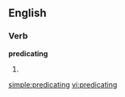 
==English==

===Verb===
'''predicating'''

# {{present participle of|[[predicate]]}}

[[simple:predicating]]
[[vi:predicating]]